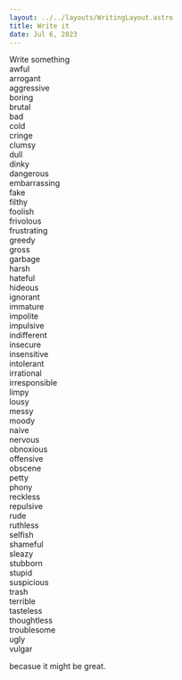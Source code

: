 ```yaml
---
layout: ../../layouts/WritingLayout.astro
title: Write it
date: Jul 6, 2023
---
```


Write something <br/>
awful <br/>
arrogant <br/>
aggressive <br/>
boring <br/>
brutal <br/>
bad <br/>
cold <br/>
cringe <br/>
clumsy <br/>
dull <br/>
dinky <br/>
dangerous <br/>
embarrassing <br/>
fake <br/>
filthy <br/>
foolish <br/>
frivolous <br/>
frustrating <br/>
greedy <br/>
gross <br/>
garbage <br/>
harsh <br/>
hateful <br/>
hideous <br/>
ignorant <br/>
immature <br/>
impolite <br/>
impulsive <br/>
indifferent <br/>
insecure <br/>
insensitive <br/>
intolerant <br/>
irrational <br/>
irresponsible <br/>
limpy <br/>
lousy <br/>
messy <br/>
moody <br/>
naive <br/>
nervous <br/>
obnoxious <br/>
offensive <br/>
obscene <br/>
petty <br/>
phony <br/>
reckless <br/>
repulsive <br/>
rude <br/>
ruthless <br/>
selfish <br/>
shameful <br/>
sleazy <br/>
stubborn <br/>
stupid <br/>
suspicious <br/>
trash <br/>
terrible <br/>
tasteless <br/>
thoughtless <br/>
troublesome <br/>
ugly <br/>
vulgar

becasue it might be great.
